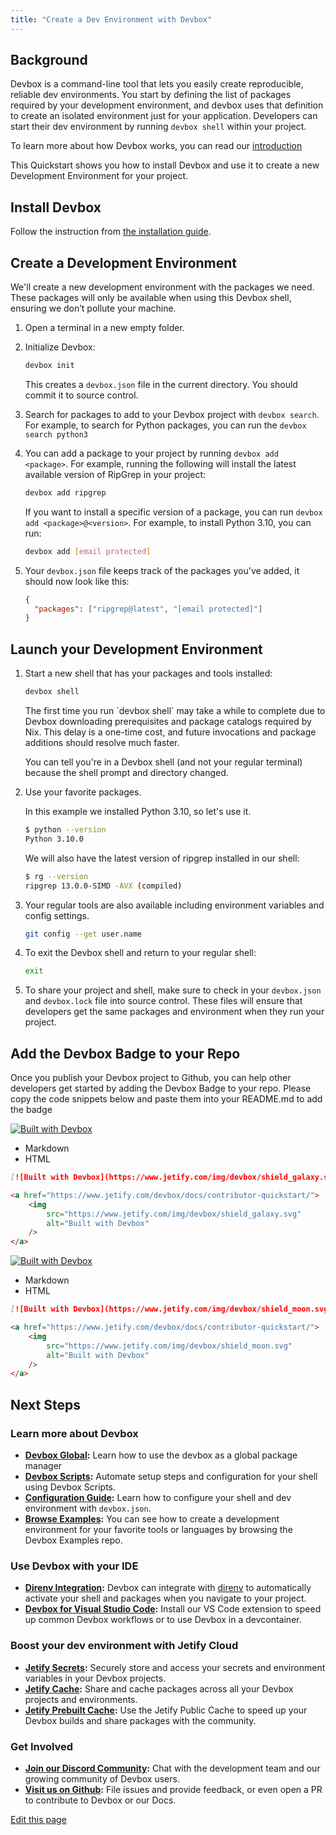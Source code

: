```yaml
---
title: "Create a Dev Environment with Devbox"
---
```


## Background[​](#background "Direct link to Background")

Devbox is a command-line tool that lets you easily create reproducible, reliable dev environments.
You start by defining the list of packages required by your development environment, and devbox uses
that definition to create an isolated environment just for your application. Developers can start
their dev environment by running `devbox shell` within your project.

To learn more about how Devbox works, you can read our [introduction](/docs/devbox/)

This Quickstart shows you how to install Devbox and use it to create a new Development Environment
for your project.

## Install Devbox[​](#install-devbox "Direct link to Install Devbox")

Follow the instruction from [the installation guide](/docs/devbox/installing-devbox/).

## Create a Development Environment[​](#create-a-development-environment "Direct link to Create a Development Environment")

We'll create a new development environment with the packages we need. These packages will only be
available when using this Devbox shell, ensuring we don’t pollute your machine.

1. Open a terminal in a new empty folder.

2. Initialize Devbox:

   ```bash
   devbox init
   ```

   This creates a `devbox.json` file in the current directory. You should commit it to source
   control.

3. Search for packages to add to your Devbox project with `devbox search`. For example, to search
   for Python packages, you can run the `devbox search python3`

4. You can add a package to your project by running `devbox add <package>`. For example, running the
   following will install the latest available version of RipGrep in your project:

   ```bash
   devbox add ripgrep
   ```

   If you want to install a specific version of a package, you can run
   `devbox add <package>@<version>`. For example, to install Python 3.10, you can run:

   ```bash
   devbox add [email protected]
   ```

5. Your `devbox.json` file keeps track of the packages you've added, it should now look like this:

   ```json
   {
     "packages": ["ripgrep@latest", "[email protected]"]
   }
   ```

## Launch your Development Environment[​](#launch-your-development-environment "Direct link to Launch your Development Environment")

1. Start a new shell that has your packages and tools installed:

   ```bash
   devbox shell
   ```

   <Info>
     The first time you run `devbox shell` may take a while to complete due to Devbox downloading
     prerequisites and package catalogs required by Nix. This delay is a one-time cost, and future
     invocations and package additions should resolve much faster.
   </Info>

   You can tell you're in a Devbox shell (and not your regular terminal) because the shell prompt
   and directory changed.

2. Use your favorite packages.

   In this example we installed Python 3.10, so let's use it.

   ```bash
   $ python --version
   Python 3.10.0
   ```

   We will also have the latest version of ripgrep installed in our shell:

   ```bash
   $ rg --version
   ripgrep 13.0.0-SIMD -AVX (compiled)
   ```

3. Your regular tools are also available including environment variables and config settings.

   ```bash
   git config --get user.name
   ```

4. To exit the Devbox shell and return to your regular shell:

   ```bash
   exit
   ```

5. To share your project and shell, make sure to check in your `devbox.json` and `devbox.lock` file
   into source control. These files will ensure that developers get the same packages and
   environment when they run your project.

## Add the Devbox Badge to your Repo[​](#add-the-devbox-badge-to-your-repo "Direct link to Add the Devbox Badge to your Repo")

Once you publish your Devbox project to Github, you can help other developers get started by adding
the Devbox Badge to your repo. Please copy the code snippets below and paste them into your
README.md to add the badge

[![Built with Devbox](/docs/images/devbox/badges/devbox-badge-galaxy.svg)](https://www.jetify.com/devbox/docs/contributor-quickstart/)

- Markdown
- HTML

```markdown
[![Built with Devbox](https://www.jetify.com/img/devbox/shield_galaxy.svg)](https://www.jetify.com/devbox/docs/contributor-quickstart/)
```

```html
<a href="https://www.jetify.com/devbox/docs/contributor-quickstart/">
    <img
        src="https://www.jetify.com/img/devbox/shield_galaxy.svg"
        alt="Built with Devbox"
    />
</a>
```

[![Built with Devbox](/docs/images/devbox/badges/devbox-badge-moon.svg)](https://www.jetify.com/devbox/docs/contributor-quickstart/)

- Markdown
- HTML

```markdown
[![Built with Devbox](https://www.jetify.com/img/devbox/shield_moon.svg)](https://www.jetify.com/devbox/docs/contributor-quickstart/)
```

```html
<a href="https://www.jetify.com/devbox/docs/contributor-quickstart/">
    <img
        src="https://www.jetify.com/img/devbox/shield_moon.svg"
        alt="Built with Devbox"
    />
</a>
```

## Next Steps[​](#next-steps "Direct link to Next Steps")

### Learn more about Devbox[​](#learn-more-about-devbox "Direct link to Learn more about Devbox")

- **[Devbox Global](/docs/devbox/devbox-global/):** Learn how to use the devbox as a global package
  manager
- **[Devbox Scripts](/docs/devbox/guides/scripts/):** Automate setup steps and configuration for
  your shell using Devbox Scripts.
- **[Configuration Guide](/docs/devbox/configuration/):** Learn how to configure your shell and dev
  environment with `devbox.json`.
- **[Browse Examples](https://github.com/jetify-com/devbox/tree/main/examples):** You can see how to
  create a development environment for your favorite tools or languages by browsing the Devbox
  Examples repo.

### Use Devbox with your IDE[​](#use-devbox-with-your-ide "Direct link to Use Devbox with your IDE")

- **[Direnv Integration](/docs/devbox/ide-configuration/direnv/):** Devbox can integrate with
  [direnv](https://direnv.net/) to automatically activate your shell and packages when you navigate
  to your project.
- **[Devbox for Visual Studio Code](https://marketplace.visualstudio.com/items?itemName=jetpack-io.devbox):**
  Install our VS Code extension to speed up common Devbox workflows or to use Devbox in a
  devcontainer.

### Boost your dev environment with Jetify Cloud[​](#boost-your-dev-environment-with-jetify-cloud "Direct link to Boost your dev environment with Jetify Cloud")

- **[Jetify Secrets](/docs/cloud/secrets/):** Securely store and access your secrets and environment
  variables in your Devbox projects.
- **[Jetify Cache](/docs/cloud/cache/):** Share and cache packages across all your Devbox projects
  and environments.
- **[Jetify Prebuilt Cache](/docs/cloud/cache/prebuilt-cache/):** Use the Jetify Public Cache to
  speed up your Devbox builds and share packages with the community.

### Get Involved[​](#get-involved "Direct link to Get Involved")

- **[Join our Discord Community](https://discord.gg/jetify):** Chat with the development team and
  our growing community of Devbox users.
- **[Visit us on Github](https://github.com/jetify-com/devbox):** File issues and provide feedback,
  or even open a PR to contribute to Devbox or our Docs.

[Edit this page](https://github.com/jetify-com/devbox/tree/main/docs/app/docs/quickstart.mdx)
